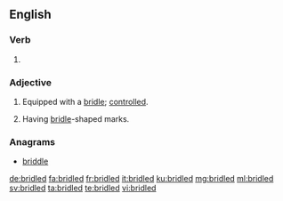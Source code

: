 ==English==

===Verb===
{{head|en|verb form}}

# {{en-past of|bridle}}

===Adjective===
{{en-adj}}

# Equipped with a [[bridle]]; [[controlled]].
# {{context|chiefly|_|ornithology|lang=en}} Having [[bridle]]-shaped marks.

===Anagrams===
* [[briddle#English|briddle]]

[[de:bridled]]
[[fa:bridled]]
[[fr:bridled]]
[[it:bridled]]
[[ku:bridled]]
[[mg:bridled]]
[[ml:bridled]]
[[sv:bridled]]
[[ta:bridled]]
[[te:bridled]]
[[vi:bridled]]